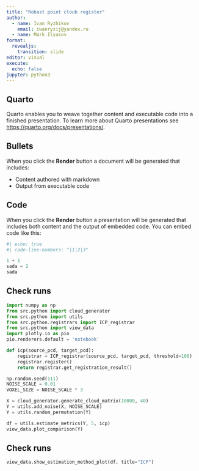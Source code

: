 ```yaml
---
title: "Robast point cloub register"
author:
  - name: Ivan Ryzhikov
    email: iwanryzij@yandex.ru
  - name: Mark Ilyasov
format: 
  revealjs:
    transition: slide
editor: visual
execute:
  echo: false
jupyter: python3
---
```


## Quarto

Quarto enables you to weave together content and executable code into a finished presentation. To learn more about Quarto presentations see <https://quarto.org/docs/presentations/>.

## Bullets

When you click the **Render** button a document will be generated that includes:

-   Content authored with markdown
-   Output from executable code

## Code

When you click the **Render** button a presentation will be generated that includes both content and the output of embedded code. You can embed code like this:

```python
#| echo: true
#| code-line-numbers: "|1|2|3"

1 + 1
sada = 2
sada
```

## Check runs

```python

import numpy as np
from src.python import cloud_generator
from src.python import utils
from src.python.registrars import ICP_registrar
from src.python import view_data
import plotly.io as pio
pio.renderers.default = 'notebook'
```

```python
def icp(source_pcd, target_pcd):
    registrar = ICP_registrar(source_pcd, target_pcd, threshold=100)
    registrar.register()
    return registrar.get_registration_result()
```

```python
np.random.seed(111)
NOISE_SCALE = 0.01
VOXEL_SIZE = NOISE_SCALE * 3

X = cloud_generator.generate_cloud_matrix(10000, 40)
Y = utils.add_noise(X, NOISE_SCALE)
Y = utils.random_permutation(Y)

df = utils.estimate_metrics(Y, 5, icp)
view_data.plot_comparison(Y)
```

## Check runs

```python
view_data.show_estimation_method_plot(df, title="ICP")
```
